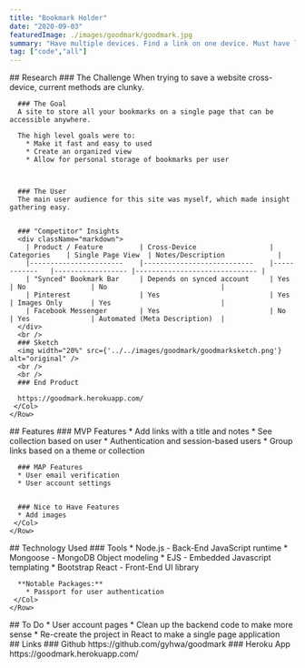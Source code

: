 ```yaml
---
title: "Bookmark Holder"
date: "2020-09-03"
featuredImage: ./images/goodmark/goodmark.jpg
summary: "Have multiple devices. Find a link on one device. Must have link everywhere."
tag: ["code","all"]
---
```


<Container fluid>
  <div className="pad">
    <Row>
      <Col>
      ## Research
      ### The Challenge
      When trying to save a website cross-device, current methods are clunky.

      ### The Goal
      A site to store all your bookmarks on a single page that can be accessible anywhere.

      The high level goals were to:
        * Make it fast and easy to used
        * Create an organized view
        * Allow for personal storage of bookmarks per user



      ### The User
      The main user audience for this site was myself, which made insight gathering easy.


      ### "Competitor" Insights
      <div className="markdown">
        | Product / Feature     	| Cross-Device              	| Categories 	| Single Page View 	| Notes/Description            	|
        |-----------------------	|---------------------------	|------------	|------------------	|------------------------------	|
        | "Synced" Bookmark Bar 	| Depends on synced account 	| Yes        	| No               	| No                           	|
        | Pinterest             	| Yes                       	| Yes        	| Images Only      	| Yes                          	|
        | Facebook Messenger    	| Yes                       	| No         	| Yes              	| Automated (Meta Description) 	|
      </div>
      <br />
      ### Sketch
      <img width="20%" src={'../../images/goodmark/goodmarksketch.png'} alt="original" />
      <br />
      <br />
      ### End Product

      https://goodmark.herokuapp.com/
     </Col>
    </Row>
  </div>
</Container>

<Container fluid  className="light-grey">
  <div className="pad">
    <Row>
      <Col className="mt-4">
      ## Features
      ### MVP Features
      * Add links with a title and notes
      * See collection based on user
        * Authentication and session-based users
      * Group links based on a theme or collection


      ### MAP Features
      * User email verification
      * User account settings


      ### Nice to Have Features
      * Add images
     </Col>
    </Row>
  </div>
</Container>

<Container fluid>
  <div className="pad">
    <Row>
      <Col className="mt-4">
      ## Technology Used
      ### Tools
      * <Link to="https://nodejs.org/en/">Node.js</Link> - Back-End JavaScript runtime
      * <Link to="https://mongoosejs.com/">Mongoose</Link> - MongoDB Object modeling
      * <Link to="https://ejs.co/">EJS</Link> - Embedded Javascript templating
      * <Link to="https://react-bootstrap.github.io/">Bootstrap React</Link> - Front-End UI library



      **Notable Packages:**
        * Passport for user authentication
     </Col>
    </Row>
  </div>
</Container>

<Container fluid className="light-grey">
  <div className="pad">
    <Row>
      <Col className="mt-4">
      ## To Do
      * User account pages
      * Clean up the backend code to make more sense
      * Re-create the project in React to make a single page application
     </Col>
    </Row>
  </div>
</Container>

<Container fluid>
  <div className="pad">
    <Row>
      <Col className="mt-4">
      ## Links
      ### Github
      https://github.com/gyhwa/goodmark
      ### Heroku App
      https://goodmark.herokuapp.com/
     </Col>
    </Row>
  </div>
</Container>
